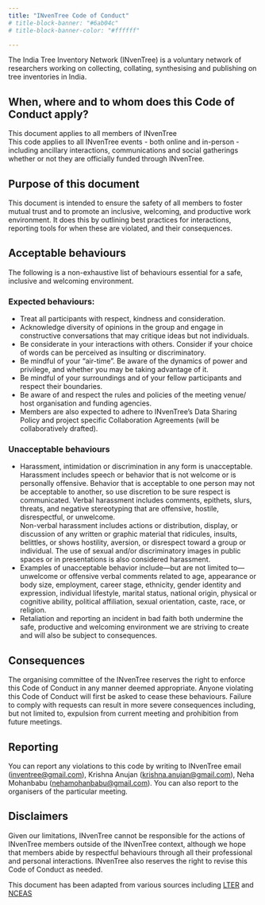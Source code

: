 ```yaml
---
title: "INvenTree Code of Conduct"
# title-block-banner: "#6ab04c"
# title-block-banner-color: "#ffffff"

---
```


The India Tree Inventory Network (INvenTree) is a voluntary network of researchers working on collecting, collating, synthesising and publishing on tree inventories in India.  

## When, where and to whom does this Code of Conduct apply?
This document applies to all members of INvenTree  
This code applies to all INvenTree events - both online and in-person - including ancillary interactions, communications and social gatherings whether or not they are officially funded through INvenTree.  

## Purpose of this document
This document is intended to ensure the safety of all members to foster mutual trust and to promote an inclusive, welcoming, and productive work environment. It does this by outlining best practices for interactions, reporting tools for when these are violated, and their consequences.  

## Acceptable behaviours
The following is a non-exhaustive list of behaviours essential for a safe, inclusive and welcoming environment.  

### Expected behaviours:
-  Treat all participants with respect, kindness and consideration.  
- Acknowledge diversity of opinions in the group and engage in constructive conversations that may critique ideas but not individuals.  
- Be considerate in your interactions with others. Consider if your choice of words can be perceived as insulting or discriminatory.   
- Be mindful of your “air-time”. Be aware of the dynamics of power and privilege, and whether you may be taking advantage of it.  
- Be mindful of your surroundings and of your fellow participants and respect their boundaries.   
- Be aware of and respect the rules and policies of the meeting venue/ host organisation and funding agencies.  
-  Members are also expected to adhere to INvenTree’s Data Sharing Policy and project specific Collaboration Agreements (will be collaboratively drafted).  
  

### Unacceptable behaviours
- Harassment, intimidation or discrimination in any form is unacceptable. Harassment includes speech or behavior that is not welcome or is personally offensive. Behavior that is acceptable to one person may not be acceptable to another, so use discretion to be sure respect is communicated. Verbal harassment includes comments, epithets, slurs, threats, and negative stereotyping that are offensive, hostile, disrespectful, or unwelcome.  
Non-verbal harassment includes actions or distribution, display, or discussion of any written or graphic material that ridicules, insults, belittles, or shows hostility, aversion, or disrespect toward a group or individual. The use of sexual and/or discriminatory images in public spaces or in presentations is also considered harassment.  
- Examples of unacceptable behavior include—but are not limited to—unwelcome or offensive verbal comments related to age, appearance or body size, employment, career stage, ethnicity, gender identity and expression, individual lifestyle, marital status, national origin, physical or cognitive ability, political affiliation, sexual orientation, caste, race, or religion.  
- Retaliation and reporting an incident in bad faith both undermine the safe, productive and welcoming environment we are striving to create and will also be subject to consequences.

## Consequences
The organising committee of the INvenTree reserves the right to enforce this Code of Conduct in any manner deemed appropriate. Anyone violating this Code of Conduct will first be asked to cease these behaviours. Failure to comply with requests can result in more severe consequences including, but not limited to, expulsion from current meeting and prohibition from future meetings.  

## Reporting
You can report any violations to this code by writing to INvenTree email ([inventree@gmail.com](mailto:inventree@gmail.com)), Krishna Anujan ([krishna.anujan@gmail.com](mailto:krishna.anujan@gmail.com)), Neha Mohanbabu ([nehamohanbabu@gmail.com](mailto:nehamohanbabu@gmail.com)). You can also report to the organisers of the particular meeting.  

## Disclaimers

Given our limitations, INvenTree cannot be responsible for the actions of INvenTree members outside of the INvenTree context, although we hope that members abide by respectful behaviours through all their professional and personal interactions. INvenTree also reserves the right to revise this Code of Conduct as needed.

This document has been adapted from various sources including [LTER](https://lternet.edu/code-of-conduct/) and [NCEAS]( https://www.nceas.ucsb.edu/sites/default/files/2021-11/NCEAS_Code-of-Conduct_Nov2021_0.pdf)
